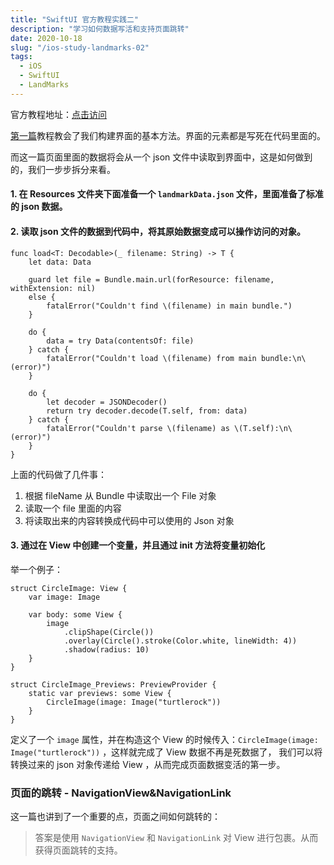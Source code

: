 ```yaml
---
title: "SwiftUI 官方教程实践二"
description: "学习如何数据写活和支持页面跳转"
date: 2020-10-18
slug: "/ios-study-landmarks-02"
tags:
  - iOS
  - SwiftUI
  - LandMarks
---
```


官方教程地址：[点击访问](https://developer.apple.com/tutorials/swiftui/building-lists-and-navigation)

[第一篇](./ios-study-landmarks-01)教程教会了我们构建界面的基本方法。界面的元素都是写死在代码里面的。

而这一篇页面里面的数据将会从一个 json 文件中读取到界面中，这是如何做到的，我们一步步拆分来看。

#### 1. 在 Resources 文件夹下面准备一个 `landmarkData.json` 文件，里面准备了标准的 json 数据。

#### 2. 读取 json 文件的数据到代码中，将其原始数据变成可以操作访问的对象。

```swift:title=Swift
func load<T: Decodable>(_ filename: String) -> T {
    let data: Data

    guard let file = Bundle.main.url(forResource: filename, withExtension: nil)
    else {
        fatalError("Couldn't find \(filename) in main bundle.")
    }

    do {
        data = try Data(contentsOf: file)
    } catch {
        fatalError("Couldn't load \(filename) from main bundle:\n\(error)")
    }

    do {
        let decoder = JSONDecoder()
        return try decoder.decode(T.self, from: data)
    } catch {
        fatalError("Couldn't parse \(filename) as \(T.self):\n\(error)")
    }
}
```

上面的代码做了几件事：

1. 根据 fileName 从 Bundle 中读取出一个 File 对象
2. 读取一个 file 里面的内容
3. 将读取出来的内容转换成代码中可以使用的 Json 对象

#### 3. 通过在 View 中创建一个变量，并且通过 init 方法将变量初始化

举一个例子：

```swift:title=Swift
struct CircleImage: View {
    var image: Image

    var body: some View {
        image
            .clipShape(Circle())
            .overlay(Circle().stroke(Color.white, lineWidth: 4))
            .shadow(radius: 10)
    }
}

struct CircleImage_Previews: PreviewProvider {
    static var previews: some View {
        CircleImage(image: Image("turtlerock"))
    }
}
```

定义了一个 `image` 属性，并在构造这个 View 的时候传入：`CircleImage(image: Image("turtlerock"))` ，这样就完成了 View 数据不再是死数据了，
我们可以将转换过来的 json 对象传递给 View ，从而完成页面数据变活的第一步。


### 页面的跳转 - NavigationView&NavigationLink

这一篇也讲到了一个重要的点，页面之间如何跳转的：

> 答案是使用 `NavigationView` 和 `NavigationLink` 对 View 进行包裹。从而获得页面跳转的支持。
